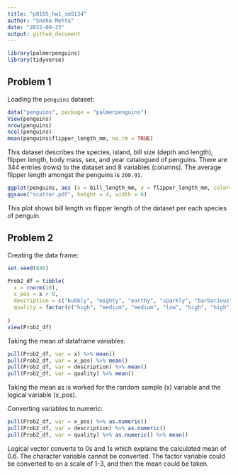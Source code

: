 ```yaml
---
title: "p8105_hw1_sm5134"
author: "Sneha Mehta"
date: "2022-09-23"
output: github_document
---
```

```r
library(palmerpenguins)
library(tidyverse)
```


## Problem 1
Loading the `penguins` dataset:
```r
data("penguins", package = "palmerpenguins")
View(penguins)
nrow(penguins)
ncol(penguins)
mean(penguins$flipper_length_mm, na.rm = TRUE)
```
This dataset describes the species, island, bill size (depth and length), flipper length, body mass, sex, and year catalogued of penguins. There are 344 entries (rows) to the dataset and 8 variables (columns). The average flipper length amongst the penguins is `200.91`.

```r
ggplot(penguins, aes (x = bill_length_mm, y = flipper_length_mm, color=species)) + geom_point()
ggsave("scatter.pdf", height = 4, width = 6)
```
This plot shows bill length vs flipper length of the dataset per each species of penguin.

## Problem 2
Creating the data frame: 
```r
set.seed(846)

Prob2_df = tibble(
  x = rnorm(10),
  x_pos = x > 0,
  description = c("bubbly", "mighty", "earthy", "sparkly", "barbarious", "sordid", "misty", "oceanic", "muddled", "enchanted"), 
  quality = factor(c("high", "medium", "medium", "low", "high", "high", "low", "medium", "low", "low"))
  
)
view(Prob2_df)
```

Taking the mean of dataframe variables:
```r
pull(Prob2_df, var = x) %>% mean()
pull(Prob2_df, var = x_pos) %>% mean()
pull(Prob2_df, var = description) %>% mean()
pull(Prob2_df, var = quality) %>% mean()
```
Taking the mean as is worked for the random sample (x) variable and the logical variable (x_pos). 

Converting variables to numeric:
```r
pull(Prob2_df, var = x_pos) %>% as.numeric()
pull(Prob2_df, var = description) %>% as.numeric()
pull(Prob2_df, var = quality) %>% as.numeric() %>% mean()
```
Logical vector converts to 0s and 1s which explains the calculated mean of 0.6. The character variable cannot be converted. The factor variable could be converted to on a scale of 1-3, and then the mean could be taken.
